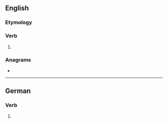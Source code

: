==English==

===Etymology===
{{suffix|flick|est|lang=en}}

===Verb===
{{head|en|verb form}}

# {{en-archaic second-person singular of|flick|lang=en}}

===Anagrams===
* {{anagrams|en|a=cefiklst|ficklest}}

----

==German==

===Verb===
{{head|de|verb form}}

# {{de-verb form of|flicken|2|s|k1}}